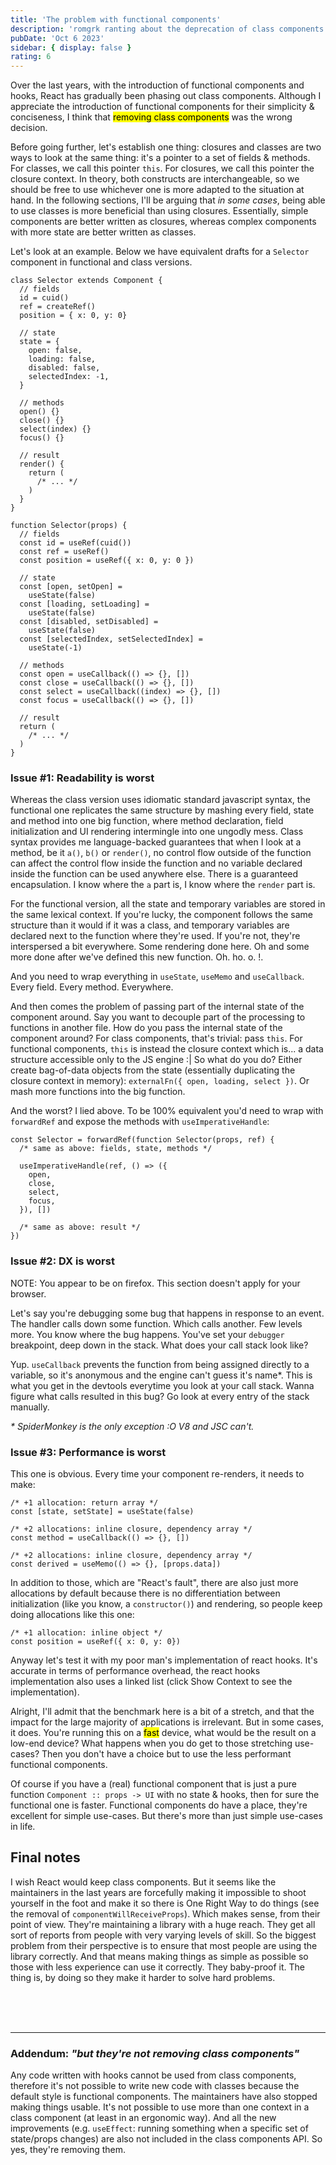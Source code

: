 ```yaml
---
title: 'The problem with functional components'
description: 'romgrk ranting about the deprecation of class components'
pubDate: 'Oct 6 2023'
sidebar: { display: false }
rating: 6
---
```



Over the last years, with the introduction of functional components and hooks, React has gradually been phasing out class components. Although I appreciate the introduction of functional components for their simplicity & conciseness, I think that <mark title="read the addendum">removing class components</mark> was the wrong decision.

Before going further, let's establish one thing: closures and classes are two ways to look at the same thing: it's a pointer to a set of fields & methods. For classes, we call this pointer `this`. For closures, we call this pointer the closure context. In theory, both constructs are interchangeable, so we should be free to use whichever one is more adapted to the situation at hand. In the following sections, I'll be arguing that *in some cases*, being able to use classes is more beneficial than using closures. Essentially, simple components are better written as closures, whereas complex components with more state are better written as classes.

Let's look at an example. Below we have equivalent drafts for a `Selector` component in functional and class versions.

<div class="code-blocks-row mb-1">

```tsx
class Selector extends Component {
  // fields
  id = cuid()
  ref = createRef()
  position = { x: 0, y: 0}

  // state
  state = {
    open: false,
    loading: false,
    disabled: false,
    selectedIndex: -1,
  }

  // methods
  open() {}
  close() {}
  select(index) {}
  focus() {}

  // result
  render() {
    return (
      /* ... */
    )
  }
}
```

```tsx
function Selector(props) {
  // fields
  const id = useRef(cuid())
  const ref = useRef()
  const position = useRef({ x: 0, y: 0 })

  // state
  const [open, setOpen] =
    useState(false)
  const [loading, setLoading] =
    useState(false)
  const [disabled, setDisabled] =
    useState(false)
  const [selectedIndex, setSelectedIndex] =
    useState(-1)

  // methods
  const open = useCallback(() => {}, [])
  const close = useCallback(() => {}, [])
  const select = useCallback((index) => {}, [])
  const focus = useCallback(() => {}, [])

  // result
  return (
    /* ... */
  )
}
```

</div>

### Issue #1: Readability is worst

Whereas the class version uses idiomatic standard javascript syntax, the functional one replicates the same structure by mashing every field, state and method into one big function, where method declaration, field initialization and UI rendering intermingle into one ungodly mess. Class syntax provides me language-backed guarantees that when I look at a method, be it `a()`, `b()` or `render()`, no control flow outside of the function can affect the control flow inside the function and no variable declared inside the function can be used anywhere else. There is a guaranteed encapsulation. I know where the `a` part is, I know where the `render` part is.

For the functional version, all the state and temporary variables are stored in the same lexical context. If you're lucky, the component follows the same structure than it would if it was a class, and temporary variables are declared next to the function where they're used. If you're not, they're interspersed a bit everywhere. Some rendering done here. Oh and some more done after we've defined this new function. Oh. ho. o. !.

And you need to wrap everything in `useState`, `useMemo` and `useCallback`. Every field. Every method. Everywhere.

And then comes the problem of passing part of the internal state of the component around. Say you want to decouple part of the processing to functions in another file. How do you pass the internal state of the component around? For class components, that's trivial: pass `this`. For functional components, `this` is instead the closure context which is... a data structure accessible only to the JS engine :|
So what do you do? Either create bag-of-data objects from the state (essentially duplicating the closure context in memory): `externalFn({ open, loading, select })`. Or mash more functions into the big function.

And the worst? I lied above. To be 100% equivalent you'd need to wrap with `forwardRef` and expose the methods with `useImperativeHandle`:

```tsx
const Selector = forwardRef(function Selector(props, ref) {
  /* same as above: fields, state, methods */

  useImperativeHandle(ref, () => ({
    open,
    close,
    select,
    focus,
  }), [])

  /* same as above: result */
})

```

### Issue #2: DX is worst

<div class="if-firefox text-warning">NOTE: You appear to be on firefox. This section doesn't apply for your browser.</div>

Let's say you're debugging some bug that happens in response to an event. The handler calls down some function. Which calls another. Few levels more. You know where the bug happens. You've set your `debugger` breakpoint, deep down in the stack. What does your call stack look like?

<ExampleStack client:load />

Yup. `useCallback` prevents the function from being assigned directly to a variable, so it's anonymous and the engine can't guess it's name*. This is what you get in the devtools everytime you look at your call stack. Wanna figure what calls resulted in this bug? Go look at every entry of the stack manually.

*\* SpiderMonkey is the only exception :O V8 and JSC can't.*

### Issue #3: Performance is worst

This one is obvious. Every time your component re-renders, it needs to make:

```tsx
/* +1 allocation: return array */
const [state, setState] = useState(false)

/* +2 allocations: inline closure, dependency array */
const method = useCallback(() => {}, [])

/* +2 allocations: inline closure, dependency array */
const derived = useMemo(() => {}, [props.data])
```

In addition to those, which are "React's fault", there are also just more allocations by default because there is no differentiation between initialization (like you know, a `constructor()`) and rendering, so people keep doing allocations like this one:

```tsx
/* +1 allocation: inline object */
const position = useRef({ x: 0, y: 0})
```

Anyway let's test it with my poor man's implementation of react hooks. It's accurate in terms of performance overhead, the react hooks implementation also uses a linked list (click Show Context to see the implementation).

<ExamplePerformance client:load />

Alright, I'll admit that the benchmark here is a bit of a stretch, and that the impact for the large majority of applications is irrelevant. But in some cases, it does. You're running this on a <mark title="I'm guessing I have no idea">fast</mark> device, what would be the result on a low-end device? What happens when you do get to those stretching use-cases? Then you don't have a choice but to use the less performant functional components.

Of course if you have a (real) functional component that is just a pure function `Component :: props -> UI` with no state & hooks, then for sure the functional one is faster. Functional components do have a place, they're excellent for simple use-cases. But there's more than just simple use-cases in life.

## Final notes

I wish React would keep class components. But it seems like the maintainers in the last years are forcefully making it impossible to shoot yourself in the foot and make it so there is One Right Way to do things (see the removal of `componentWillReceiveProps`). Which makes sense, from their point of view. They're maintaining a library with a huge reach. They get all sort of reports from people with very varying levels of skill. So the biggest problem from their perspective is to ensure that most people are using the library correctly. And that means making things as simple as possible so those with less experience can use it correctly. They baby-proof it. The thing is, by doing so they make it harder to solve hard problems.

<br/>
<RandomPlant />
<br/>
<br/>

<hr/>

### Addendum: *"but they're not removing class components"*

Any code written with hooks cannot be used from class components, therefore it's not possible to write new code with classes because the default style is functional components. The maintainers have also stopped making things usable. It's not possible to use more than one context in a class component (at least in an ergonomic way). And all the new improvements (e.g. `useEffect`: running something when a specific set of state/props changes) are also not included in the class components API. So yes, they're removing them.
